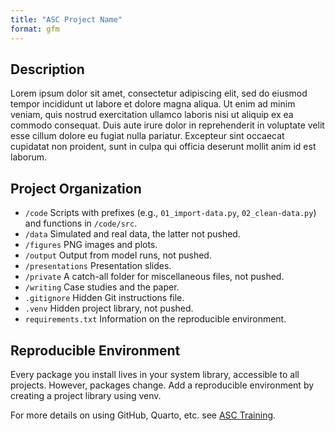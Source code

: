 ```yaml
---
title: "ASC Project Name"
format: gfm
---
```


## Description

Lorem ipsum dolor sit amet, consectetur adipiscing elit, sed do eiusmod tempor incididunt ut labore et dolore magna aliqua. Ut enim ad minim veniam, quis nostrud exercitation ullamco laboris nisi ut aliquip ex ea commodo consequat. Duis aute irure dolor in reprehenderit in voluptate velit esse cillum dolore eu fugiat nulla pariatur. Excepteur sint occaecat cupidatat non proident, sunt in culpa qui officia deserunt mollit anim id est laborum.

## Project Organization

- `/code` Scripts with prefixes (e.g., `01_import-data.py`, `02_clean-data.py`) and functions in `/code/src`.
- `/data` Simulated and real data, the latter not pushed.
- `/figures` PNG images and plots.
- `/output` Output from model runs, not pushed.
- `/presentations` Presentation slides.
- `/private` A catch-all folder for miscellaneous files, not pushed.
- `/writing` Case studies and the paper.
- `.gitignore` Hidden Git instructions file.
- `.venv` Hidden project library, not pushed.
- `requirements.txt` Information on the reproducible environment.

## Reproducible Environment

Every package you install lives in your system library, accessible to all projects. However, packages change. Add a reproducible environment by creating a project library using venv.

For more details on using GitHub, Quarto, etc. see [ASC Training](https://github.com/marcdotson/asc-training).
